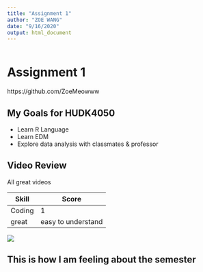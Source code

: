 ```yaml
---
title: "Assignment 1"
author: "ZOE WANG"
date: "9/16/2020"
output: html_document
---
```


```r

```



# Assignment 1
https://github.com/ZoeMeowww

## My Goals for HUDK4050
* Learn R Language
* Learn EDM
* Explore data analysis with classmates & professor

## Video Review
All great videos

| Skill  | Score |
|--------|-------|
| Coding | 1 |
| great  | easy to understand |

![](pic.jpg)

## This is how I am feeling about the semester
